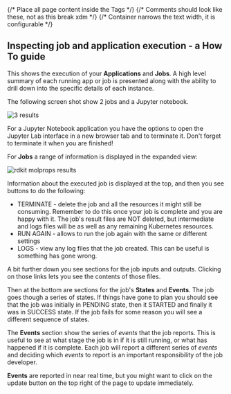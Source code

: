 


<Head>
  <title>Inspecting job and application execution - a How To guide</title>
</Head>

<Layout>
{/* Place all page content inside the <Layout /> Tags */}
{/* Comments should look like these, not <!-- --> as this break xdm */}
{/* Container narrows the text width, it is configurable */}
<Container>

<DocsNav />

## Inspecting job and application execution - a How To guide

This shows the execution of your **Applications** and **Jobs**. A high level summary of each running app or job is
presented along with the ability to drill down into the specific details of each instance.

The following screen shot show 2 jobs and a Jupyter notebook.

<Image src={results_1} alt="3 results" />

For a Jupyter Notebook application you have the options to open the Jupyter Lab interface in a new browser tab and
to terminate it. Don't forget to terminate it when you are finished!

For **Jobs** a range of information is displayed in the expanded view:

<Image src={results_2} alt="rdkit molprops results" />

Information about the executed job is displayed at the top, and then you see buttons to do the following:

- TERMINATE - delete the job and all the resources it might still be consuming. Remember to do this once your job is
  complete and you are happy with it. The job's result files are NOT deleted, but intermediate and logs files will be as
  well as any remaining Kubernetes resources.
- RUN AGAIN - allows to run the job again with the same or different settings
- LOGS - view any log files that the job created. This can be useful is something has gone wrong.

A bit further down you see sections for the job inputs and outputs. Clicking on those links lets you see the contents of
those files.

Then at the bottom are sections for the job's **States** and **Events**. The job goes though a series of states. If things
have gone to plan you should see that the job was initially in PENDING state, then it STARTED and finally it was in
SUCCESS state. If the job fails for some reason you will see a different sequence of states.

The **Events** section show the series of *events* that the job reports. This is useful to see at what stage the job is
in if it is still running, or what has happened if it is complete. Each job will report a different series of *events*
and deciding which *events* to report is an important responsibility of the job developer.

**Events** are reported in near real time, but you might want to click on the update button on the top right of the page
to update immediately.

</Container>
</Layout>
